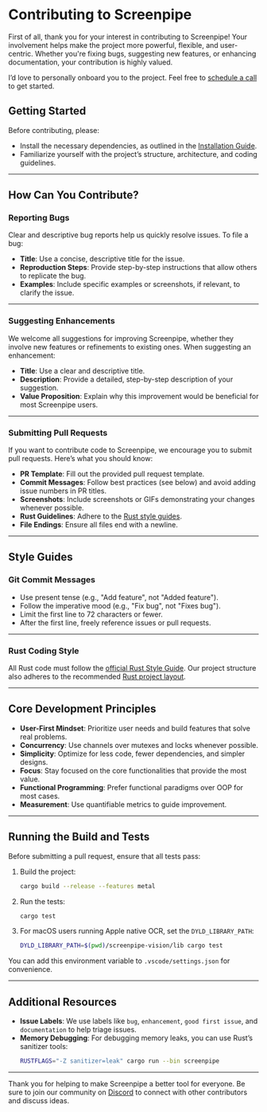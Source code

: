 
# Contributing to Screenpipe

<MotionDiv>

First of all, thank you for your interest in contributing to Screenpipe! Your involvement helps make the project more powerful, flexible, and user-centric. Whether you're fixing bugs, suggesting new features, or enhancing documentation, your contribution is highly valued.

I’d love to personally onboard you to the project. Feel free to [schedule a call](https://cal.com/louis030195/screenpipe) to get started.

</MotionDiv>


## Getting Started

<MotionDiv delay={0.3}>

Before contributing, please:

- Install the necessary dependencies, as outlined in the [Installation Guide](./installation.mdx).
- Familiarize yourself with the project’s structure, architecture, and coding guidelines.

</MotionDiv>

---

## How Can You Contribute?

### Reporting Bugs

<MotionDiv delay={0.5}>

Clear and descriptive bug reports help us quickly resolve issues. To file a bug:

- **Title**: Use a concise, descriptive title for the issue.
- **Reproduction Steps**: Provide step-by-step instructions that allow others to replicate the bug.
- **Examples**: Include specific examples or screenshots, if relevant, to clarify the issue.

</MotionDiv>

---

### Suggesting Enhancements

<MotionDiv delay={0.7}>

We welcome all suggestions for improving Screenpipe, whether they involve new features or refinements to existing ones. When suggesting an enhancement:

- **Title**: Use a clear and descriptive title.
- **Description**: Provide a detailed, step-by-step description of your suggestion.
- **Value Proposition**: Explain why this improvement would be beneficial for most Screenpipe users.

</MotionDiv>

---

### Submitting Pull Requests

<MotionDiv delay={0.9}>

If you want to contribute code to Screenpipe, we encourage you to submit pull requests. Here’s what you should know:

- **PR Template**: Fill out the provided pull request template.
- **Commit Messages**: Follow best practices (see below) and avoid adding issue numbers in PR titles.
- **Screenshots**: Include screenshots or GIFs demonstrating your changes whenever possible.
- **Rust Guidelines**: Adhere to the [Rust style guides](https://github.com/rust-lang/style-team/blob/master/guide/guide.md).
- **File Endings**: Ensure all files end with a newline.

</MotionDiv>

---

## Style Guides

### Git Commit Messages

<MotionDiv delay={1.1}>

- Use present tense (e.g., "Add feature", not "Added feature").
- Follow the imperative mood (e.g., "Fix bug", not "Fixes bug").
- Limit the first line to 72 characters or fewer.
- After the first line, freely reference issues or pull requests.

</MotionDiv>

---

### Rust Coding Style

<MotionDiv delay={1.3}>

All Rust code must follow the [official Rust Style Guide](https://github.com/rust-lang/style-team/blob/master/guide/guide.md). Our project structure also adheres to the recommended [Rust project layout](https://doc.rust-lang.org/cargo/guide/project-layout.html).

</MotionDiv>

---

## Core Development Principles

<MotionDiv delay={1.5}>

- **User-First Mindset**: Prioritize user needs and build features that solve real problems.
- **Concurrency**: Use channels over mutexes and locks whenever possible.
- **Simplicity**: Optimize for less code, fewer dependencies, and simpler designs.
- **Focus**: Stay focused on the core functionalities that provide the most value.
- **Functional Programming**: Prefer functional paradigms over OOP for most cases.
- **Measurement**: Use quantifiable metrics to guide improvement.

</MotionDiv>

---

## Running the Build and Tests

<MotionDiv delay={1.7}>

Before submitting a pull request, ensure that all tests pass:

1. Build the project:
   ```bash
   cargo build --release --features metal
   ```

2. Run the tests:
   ```bash
   cargo test
   ```

3. For macOS users running Apple native OCR, set the `DYLD_LIBRARY_PATH`:
   ```bash
   DYLD_LIBRARY_PATH=$(pwd)/screenpipe-vision/lib cargo test
   ```

You can add this environment variable to `.vscode/settings.json` for convenience.

</MotionDiv>

---

## Additional Resources

<MotionDiv delay={1.9}>

- **Issue Labels**: We use labels like `bug`, `enhancement`, `good first issue`, and `documentation` to help triage issues.
- **Memory Debugging**: For debugging memory leaks, you can use Rust’s sanitizer tools:
   ```bash
   RUSTFLAGS="-Z sanitizer=leak" cargo run --bin screenpipe
   ```
</MotionDiv>

---

<MotionDiv delay={2.1}>

Thank you for helping to make Screenpipe a better tool for everyone. Be sure to join our community on [Discord](https://discord.gg/dU9EBuw7Uq) to connect with other contributors and discuss ideas.

</MotionDiv>
